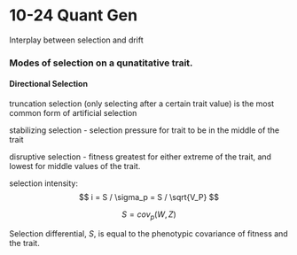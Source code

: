 10-24 Quant Gen
===========================

Interplay between selection and drift 

### Modes of selection on a qunatitative trait.

#### Directional Selection

truncation selection (only selecting after a certain trait value) is the most common form of artificial selection

stabilizing selection - selection pressure for trait to be in the middle of the trait

disruptive selection - fitness greatest for either extreme of the trait, and lowest for middle values of the trait. 


selection intensity:
$$
i = S / \sigma_p = S / \sqrt{V_P}
$$

$$
S = cov_p(W,Z)
$$

Selection differential, $S$, is equal to the phenotypic covariance of fitness and the trait. 